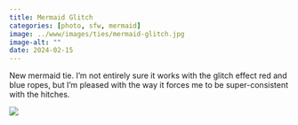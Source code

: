 ```yaml
---
title: Mermaid Glitch
categories: [photo, sfw, mermaid]
image: ../www/images/ties/mermaid-glitch.jpg
image-alt: ""
date: 2024-02-15
---
```


New mermaid tie. I’m not entirely sure it works with the glitch effect red and blue ropes, but I’m pleased with the way it forces me to be super-consistent with the hitches.

![](../www/images/ties/mermaid-glitch.jpg)

